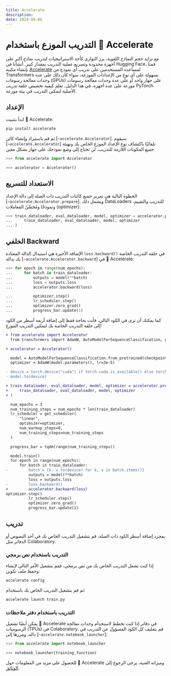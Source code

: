 ```yaml
---
title: Accelerate
description:
date: 2024-09-06
---
```


# التدريب الموزع باستخدام  🤗 Accelerate


مع تزايد حجم النماذج اللغوية، برز التوازي كأحد الاستراتيجيات لتدريب نماذج أكبر على أجهزة محدودة وتسريع عملية التدريب بمقدار كبير.  أنشأنا في Hugging Face، قمنا بإنشاء مكتبة [ Accelerate](https://huggingface.co/docs/accelerate) لمساعدة المستخدمين على تدريب أي نموذج من  Transformers بسهولة على أي نوع من الإعدادات الموزعة، سواء كان ذلك على عدة وحدات معالجة رسومات (GPUs) على جهاز واحد أو على عدة وحدات معالجة رسومات موزعة على عدة أجهزة. في هذا الدليل، تعلم كيفية تخصيص حلقة تدريب PyTorch الأصلية لتمكين التدريب في بيئة موزعة.

## الإعداد

ابدأ بتثبيت 🤗 Accelerate:

```bash
pip install accelerate
```

ثم قم باستيراد وإنشاء كائن [`~accelerate.Accelerator`]. سيقوم [`~accelerate.Accelerator`] تلقائيًا باكتشاف نوع الإعداد الموزع الخاص بك وتهيئة جميع المكونات اللازمة للتدريب. لن تحتاج إلى وضع نموذجك على جهاز بشكل معين.

```py
>>> from accelerate import Accelerator

>>> accelerator = Accelerator()
```

## الاستعداد للتسريع

الخطوة التالية هي تمرير جميع كائنات التدريب ذات الصلة إلى دالة الإعداد [`~accelerate.Accelerator.prepare`]. ويشمل ذلك DataLoaders للتدريب والتقييم، ونموذجًا ومُحَسِّنً المعاملات (optimizer):

```py
>>> train_dataloader, eval_dataloader, model, optimizer = accelerator.prepare(
...     train_dataloader, eval_dataloader, model, optimizer
... )
```

## الخلفي Backward

الإضافة الأخيرة هي استبدال الدالة المعتادة `loss.backward()` في حلقة التدريب الخاصة بك بدالة [`~accelerate.Accelerator.backward`] في 🤗 Accelerate:

```py
>>> for epoch in range(num_epochs):
...     for batch in train_dataloader:
...         outputs = model(**batch)
...         loss = outputs.loss
...         accelerator.backward(loss)

...         optimizer.step()
...         lr_scheduler.step()
...         optimizer.zero_grad()
...         progress_bar.update(1)
```

كما يمكنك أن ترى في الكود التالي، فأنت بحاجة فقط إلى إضافة أربعة أسطر من الكود إلى حلقة التدريب الخاصة بك لتمكين التدريب الموزع!

```diff
+ from accelerate import Accelerator
  from transformers import AdamW, AutoModelForSequenceClassification, get_scheduler

+ accelerator = Accelerator()

  model = AutoModelForSequenceClassification.from_pretrained(checkpoint, num_labels=2)
  optimizer = AdamW(model.parameters(), lr=3e-5)

- device = torch.device("cuda") if torch.cuda.is_available() else torch.device("cpu")
- model.to(device)

+ train_dataloader, eval_dataloader, model, optimizer = accelerator.prepare(
+     train_dataloader, eval_dataloader, model, optimizer
+ )

  num_epochs = 3
  num_training_steps = num_epochs * len(train_dataloader)
  lr_scheduler = get_scheduler(
      "linear",
      optimizer=optimizer,
      num_warmup_steps=0,
      num_training_steps=num_training_steps
  )

  progress_bar = tqdm(range(num_training_steps))

  model.train()
  for epoch in range(num_epochs):
      for batch in train_dataloader:
-         batch = {k: v.to(device) for k, v in batch.items()}
          outputs = model(**batch)
          loss = outputs.loss
-         loss.backward()
+         accelerator.backward(loss)
optimizer.step()
          lr_scheduler.step()
          optimizer.zero_grad()
          progress_bar.update(1)
```

## تدريب

بمجرد إضافة أسطر الكود ذات الصلة، قم بتشغيل التدريب الخاص بك في أحد النصوص أو الدفاتر مثل Colaboratory.

### التدريب باستخدام نص برمجي

إذا كنت تشغل التدريب الخاص بك من نص برمجي، فقم بتشغيل الأمر التالي لإنشاء وحفظ ملف تكوين:

```bash
accelerate config
```

ثم قم بتشغيل التدريب الخاص بك باستخدام:

```bash
accelerate launch train.py
```

### التدريب باستخدام دفتر ملاحظات

يمكن أيضًا تشغيل 🤗 Accelerate في دفاتر إذا كنت تخطط لاستخدام وحدات معالجة الرسوميات (TPUs) في Colaboratory. قم بتغليف كل الكود المسؤول عن التدريب في دالة، ومررها إلى [`~accelerate.notebook_launcher`]:

```py
>>> from accelerate import notebook_launcher

>>> notebook_launcher(training_function)
```

للحصول على مزيد من المعلومات حول 🤗 Accelerate وميزاته الغنية، يرجى الرجوع إلى [الوثائق](https://huggingface.co/docs/accelerate).